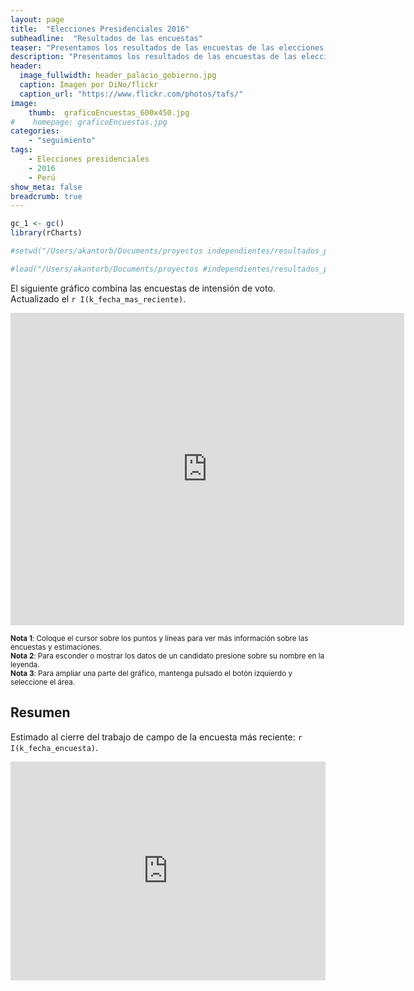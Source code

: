 ```yaml
---
layout: page
title:  "Elecciones Presidenciales 2016"
subheadline:  "Resultados de las encuestas"
teaser: "Presentamos los resultados de las encuestas de las elecciones presidenciales Perú 2016."
description: "Presentamos los resultados de las encuestas de las elecciones presidenciales Perú 2016."
header:
  image_fullwidth: header_palacio_gobierno.jpg
  caption: Imagen por DiNo/flickr
  caption_url: "https://www.flickr.com/photos/tafs/"
image:
    thumb:  graficoEncuestas_600x450.jpg
#    homepage: graficoEncuestas.jpg
categories:
    - "seguimiento"
tags:
    - Elecciones presidenciales
    - 2016 
    - Perú
show_meta: false
breadcrumb: true
---
```



```r

gc_1 <- gc()
library(rCharts)

#setwd("/Users/akantorb/Documents/proyectos independientes/resultados_pe/resultados_pe/gh-pages")

#load("/Users/akantorb/Documents/proyectos #independientes/resultados_pe/resultados_pe//data/encuestasPrimeraVueltaLong.RData")


```

El siguiente gráfico combina las encuestas de intensión de voto. Actualizado el `r I(k_fecha_mas_reciente)`.



<iframe src="https://plot.ly/~AlejandroKantor/202.embed?link=False"  style="width: 125%" frameBorder="0" height="500" scrolling="no" seamless="seamless" 
class="myIframe">
</iframe>


<script type="text/javascript" language="javascript"> 
$('.myIframe').css('height', $(window).height()+'px');
</script>

<sub>__Nota 1__: Coloque el cursor sobre los puntos y líneas para ver más información sobre las encuestas y estimaciones.</sub>
<br><sub>__Nota 2__: Para esconder o mostrar los datos de un candidato presione sobre su nombre en la leyenda.</sub>
<br><sub>__Nota 3__: Para ampliar una parte del gráfico, mantenga pulsado el botón izquierdo y seleccione el área. </sub>

## Resumen

Estimado al cierre del trabajo de campo de la encuesta más reciente: `r I(k_fecha_encuesta)`.

<iframe src="https://plot.ly/~AlejandroKantor/380.embed?link=False"  style="width: 100%" frameBorder="0" height="350" scrolling="no" seamless="seamless" 
class="myIframe">
</iframe>

<script type="text/javascript" language="javascript"> 
$('.myIframe').css('height', $(window).height()+'px');
</script>



<!--<iframe height="600" id="igraph" scrolling="no" seamless="seamless" src="https://plot.ly/~AlejandroKantor/202.embed" width="800" frameBorder="0"></iframe> -->

<!--
#```{r ,results='asis', warning=FALSE, echo=FALSE, comment=NA}
#
#js_t_1 <- dTable(dt_wide, sPaginationType = "full_numbers")
#js_t_1$show('iframe', cdn = TRUE)
#```
-->
